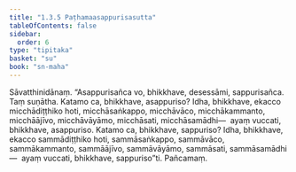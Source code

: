```yaml
---
title: "1.3.5 Paṭhamaasappurisasutta"
tableOfContents: false
sidebar:
  order: 6
type: "tipitaka"
basket: "su"
book: "sn-maha"
---
```



<DynamicBreadcrumb />

<Division number="25" book="sn-maha" bookNo="14" page="16">

<Paragraph number="98" book="sn-maha">
Sāvatthinidānaṃ. “Asappurisañca vo, bhikkhave, desessāmi, sappurisañca. Taṃ suṇātha. Katamo ca, bhikkhave, asappuriso? Idha, bhikkhave, ekacco micchādiṭṭhiko hoti, micchāsaṅkappo, micchāvāco, micchākammanto, micchāājīvo, micchāvāyāmo, micchāsati, micchāsamādhi—  ayaṃ vuccati, bhikkhave, asappuriso.
</Paragraph>

<Paragraph number="99" book="sn-maha">
Katamo ca, bhikkhave, sappuriso? Idha, bhikkhave, ekacco sammādiṭṭhiko hoti, sammāsaṅkappo, sammāvāco, sammākammanto, sammāājīvo, sammāvāyāmo, sammāsati, sammāsamādhi—  ayaṃ vuccati, bhikkhave, sappuriso”ti.

</Paragraph>
</Division>

<Paragraph number="100" type="center" book="sn-maha">
Pañcamaṃ.
</Paragraph>